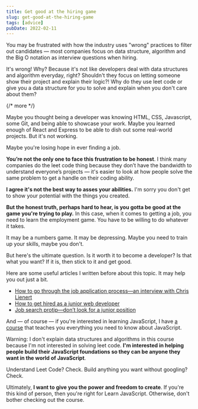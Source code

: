```yaml
---
title: Get good at the hiring game
slug: get-good-at-the-hiring-game
tags: [advice]
pubDate: 2022-02-11
---
```


You may be frustrated with how the industry uses "wrong" practices to filter out candidates — most companies focus on data structure, algorithm and the Big O notation as interview questions when hiring.

It's wrong! Why? Because it's not like developers deal with data structures and algorithm everyday, right? Shouldn't they focus on letting someone show their project and explain their logic?! Why do they use leet code or give you a data structure for you to solve and explain when you don't care about them?

{/* more */}

Maybe you thought being a developer was knowing HTML, CSS, Javascript, some Git, and being able to showcase your work. Maybe you learned enough of React and Express to be able to dish out some real-world projects. But it's not working.

Maybe you're losing hope in ever finding a job.

**You’re not the only one to face this frustration to be honest**. I think many companies do the leet code thing because they don’t have the bandwidth to understand everyone’s projects — it's easier to look at how people solve the same problem to get a handle on their coding ability.

**I agree it's not the best way to asses your abilities.** I'm sorry you don't get to show your potential with the things you created.

**But the honest truth, perhaps hard to hear, is you gotta be good at the game you're trying to play.** In this case, when it comes to getting a job, you need to learn the employment game. You have to be willing to do whatever it takes.

It may be a numbers game. It may be depressing. Maybe you need to train up your skills, maybe you don't.

But here's the ultimate question. Is it worth it to become a developer? Is that what you want? If it is, then stick to it and get good.

Here are some useful articles I written before about this topic. It may help you out just a bit.

- [How to go through the job application process—an interview with Chris Lienert](https://zellwk.com/blog/job-application-process/)
- [How to get hired as a junior web developer](https://zellwk.com/blog/get-hired/)
- [Job search protip—don’t look for a junior position](https://zellwk.com/blog/dont-look-for-a-junior-position/)

And — of course — if you're interested in learning JavaScript, I have [a course](https://learnjavascript.today) that teaches you everything you need to know about JavaScript.

Warning: I don't explain data structures and algorithms in this course because I'm not interested in solving leet code. **I'm interested in helping people build their JavaScript foundations so they can be anyone they want in the world of JavaScript**.

Understand Leet Code? Check. Build anything you want without googling? Check.

Ultimately, **I want to give you the power and freedom to create**. If you're this kind of person, then you're right for Learn JavaScript. Otherwise, don't bother checking out the course.
